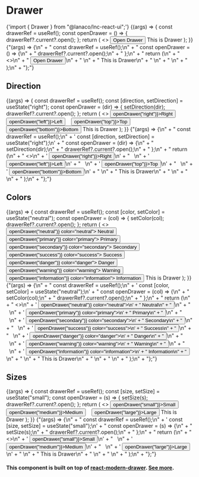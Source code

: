 
<Meta title="Utility/Drawer" component={Drawer} />

# Drawer

<SyntaxHighlighter language="jsx" style={nord}>
  {'import { Drawer } from "@lanaco/lnc-react-ui";'}
</SyntaxHighlighter>

<Story name="Default" args={{}}>
  {(args) => {
    const drawerRef = useRef();
    const openDrawer = () => {
      drawerRef?.current?.open();
    };
    return (
      <>
        <Button onClick={openDrawer}>Open Drawer</Button>
        <Drawer ref={drawerRef} {...args}>
          This is Drawer
        </Drawer>
      </>
    );
  }}
</Story>

<SyntaxHighlighter language="jsx" style={nord}>
  {"(args) => {\n" +
    " const drawerRef = useRef();\n" +
    " const openDrawer = () => {\n" +
    "   drawerRef?.current?.open();\n" +
    " };\n" +
    " return (\n" +
    "   <>\n" +
    "     <Button onClick={openDrawer}>Open Drawer</Button>\n" +
    "     <Drawer ref={drawerRef} {...args}>\n" +
    "       This is Drawer\n" +
    "     </Drawer>\n" +
    "   </>\n" +
    " );\n" +
    "};"}
</SyntaxHighlighter>

<ArgsTable story="Default" />

## Direction

<Story name="Direction" args={{}}>
  {(args) => {
    const drawerRef = useRef();
    const [direction, setDirection] = useState("right");
    const openDrawer = (dir) => {
      setDirection(dir);
      drawerRef?.current?.open();
    };
    return (
      <>
        <Button onClick={() => openDrawer("right")}>Right</Button>
        &nbsp;&nbsp;
        <Button onClick={() => openDrawer("left")}>Left</Button>
        &nbsp;&nbsp;
        <Button onClick={() => openDrawer("top")}>Top</Button>
        &nbsp;&nbsp;
        <Button onClick={() => openDrawer("bottom")}>Bottom</Button>
        <Drawer ref={drawerRef} direction={direction} {...args}>
          This is Drawer
        </Drawer>
      </>
    );
  }}
</Story>

<SyntaxHighlighter language="jsx" style={nord}>
  {"(args) => {\n" +
    " const drawerRef = useRef();\n" +
    ' const [direction, setDirection] = useState("right");\n' +
    " const openDrawer = (dir) => {\n" +
    "   setDirection(dir);\n" +
    "   drawerRef?.current?.open();\n" +
    "   };\n" +
    " return (\n" +
    "   <>\n" +
    '     <Button onClick={() => openDrawer("right")}>Right</Button>\n' +
    "     &nbsp;&nbsp;\n" +
    '     <Button onClick={() => openDrawer("left")}>Left</Button>\n' +
    "     &nbsp;&nbsp;\n" +
    '     <Button onClick={() => openDrawer("top")}>Top</Button>\n' +
    "     &nbsp;&nbsp;\n" +
    '     <Button onClick={() => openDrawer("bottom")}>Bottom</Button>\n' +
    "     <Drawer ref={drawerRef} direction={direction} {...args}>\n" +
    "       This is Drawer\n" +
    "     </Drawer>\n" +
    "   </>\n" +
    " );\n" +
    "};"}
</SyntaxHighlighter>

## Colors

<Story name="Colors" args={{}}>
  {(args) => {
    const drawerRef = useRef();
    const [color, setColor] = useState("neutral");
    const openDrawer = (col) => {
      setColor(col);
      drawerRef?.current?.open();
    };
    return (
      <>
        <Button onClick={() => openDrawer("neutral")} color="neutral">
          Neutral
        </Button>
        &nbsp;&nbsp;
        <Button onClick={() => openDrawer("primary")} color="primary">
          Primary
        </Button>
        &nbsp;&nbsp;
        <Button onClick={() => openDrawer("secondary")} color="secondary">
          Secondary
        </Button>
        &nbsp;&nbsp;
        <Button onClick={() => openDrawer("success")} color="success">
          Success
        </Button>
        &nbsp;&nbsp;
        <Button onClick={() => openDrawer("danger")} color="danger">
          Danger
        </Button>
        &nbsp;&nbsp;
        <Button onClick={() => openDrawer("warning")} color="warning">
          Warning
        </Button>
        &nbsp;&nbsp;
        <Button onClick={() => openDrawer("information")} color="information">
          Information
        </Button>
        <Drawer ref={drawerRef} color={color} {...args}>
          This is Drawer
        </Drawer>
      </>
    );
  }}
</Story>

<SyntaxHighlighter language="jsx" style={nord}>
  {"(args) => {\n" +
    " const drawerRef = useRef();\n" +
    ' const [color, setColor] = useState("neutral");\n' +
    " const openDrawer = (col) => {\n" +
    "   setColor(col);\n" +
    "   drawerRef?.current?.open();\n" +
    " };\n" +
    " return (\n" +
    "   <>\n" +
    '     <Button onClick={() => openDrawer("neutral")} color="neutral">\n' +
    "       Neutral\n" +
    "     </Button>\n" +
    "     &nbsp;&nbsp;\n" +
    '     <Button onClick={() => openDrawer("primary")} color="primary">\n' +
    "       Primary\n" +
    "     </Button>\n" +
    "     &nbsp;&nbsp;\n" +
    '     <Button onClick={() => openDrawer("secondary")} color="secondary">\n' +
    "       Secondary\n" +
    "     </Button>\n" +
    "     &nbsp;&nbsp;\n" +
    '     <Button onClick={() => openDrawer("success")} color="success">\n' +
    "       Success\n" +
    "     </Button>\n" +
    "     &nbsp;&nbsp;\n" +
    '     <Button onClick={() => openDrawer("danger")} color="danger">\n' +
    "       Danger\n" +
    "     </Button>\n" +
    "     &nbsp;&nbsp;\n" +
    '     <Button onClick={() => openDrawer("warning")} color="warning">\n' +
    "       Warning\n" +
    "     </Button>\n" +
    "     &nbsp;&nbsp;\n" +
    '     <Button onClick={() => openDrawer("information")} color="information">\n' +
    "       Information\n" +
    "     </Button>\n" +
    "     <Drawer ref={drawerRef} color={color} {...args}>\n" +
    "       This is Drawer\n" +
    "     </Drawer>\n" +
    "   </>\n" +
    " );\n" +
    "};"}
</SyntaxHighlighter>

## Sizes

<Story name="Sizes" args={{}}>
  {(args) => {
    const drawerRef = useRef();
    const [size, setSize] = useState("small");
    const openDrawer = (s) => {
      setSize(s);
      drawerRef?.current?.open();
    };
    return (
      <>
        <Button onClick={() => openDrawer("small")}>Small</Button>
        &nbsp;&nbsp;
        <Button onClick={() => openDrawer("medium")}>Medium</Button>
        &nbsp;&nbsp;
        <Button onClick={() => openDrawer("large")}>Large</Button>
        <Drawer ref={drawerRef} size={size} {...args}>
          This is Drawer
        </Drawer>
      </>
    );
  }}
</Story>

<SyntaxHighlighter language="jsx" style={nord}>
  {"(args) => {\n" +
    " const drawerRef = useRef();\n" +
    ' const [size, setSize] = useState("small");\n' +
    " const openDrawer = (s) => {\n" +
    "   setSize(s);\n" +
    "   drawerRef?.current?.open();\n" +
    " };\n" +
    " return (\n" +
    "   <>\n" +
    '     <Button onClick={() => openDrawer("small")}>Small</Button>\n' +
    "     &nbsp;&nbsp;\n" +
    '     <Button onClick={() => openDrawer("medium")}>Medium</Button>\n' +
    "     &nbsp;&nbsp;\n" +
    '     <Button onClick={() => openDrawer("large")}>Large</Button>\n' +
    "     <Drawer ref={drawerRef} size={size} {...args}>\n" +
    "       This is Drawer\n" +
    "     </Drawer>\n" +
    "   </>\n" +
    " );\n" +
    "};"}
</SyntaxHighlighter>

#### This component is built on top of [react-modern-drawer](https://www.npmjs.com/package/react-modern-drawer). [See more](https://github.com/Farzin-Firoozi/react-modern-drawer#readme).
